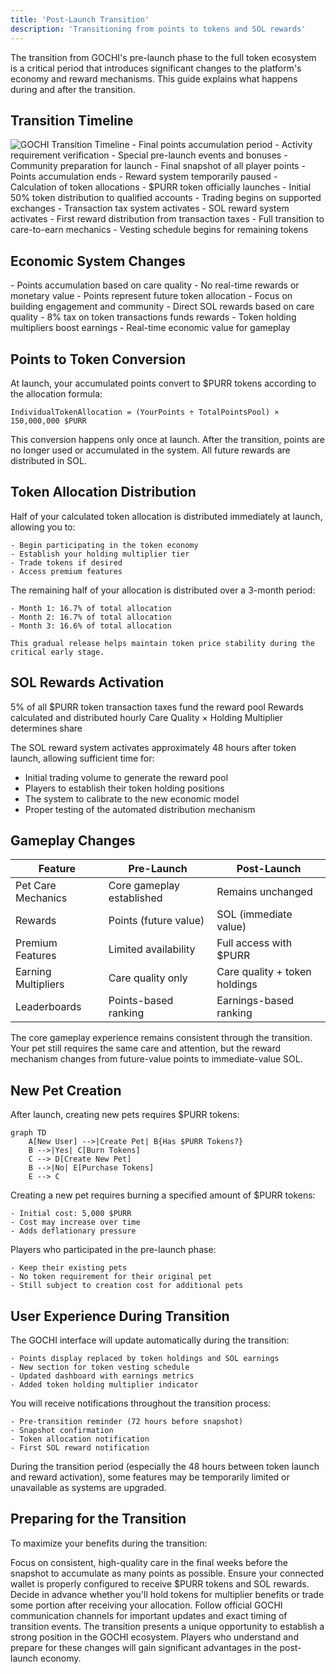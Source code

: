 ```yaml
---
title: 'Post-Launch Transition'
description: 'Transitioning from points to tokens and SOL rewards'
---
```


The transition from GOCHI's pre-launch phase to the full token ecosystem is a critical period that introduces significant changes to the platform's economy and reward mechanisms. This guide explains what happens during and after the transition.

## Transition Timeline

<Frame>
  <img src="/images/transition-timeline.png" alt="GOCHI Transition Timeline" />
</Frame>

<Steps>
  <Step title="Pre-Launch Final Week">
    - Final points accumulation period
    - Activity requirement verification
    - Special pre-launch events and bonuses
    - Community preparation for launch
  </Step>
  <Step title="Points Snapshot (T-24h)">
    - Final snapshot of all player points
    - Points accumulation ends
    - Reward system temporarily paused
    - Calculation of token allocations
  </Step>
  <Step title="Token Launch Day">
    - $PURR token officially launches
    - Initial 50% token distribution to qualified accounts
    - Trading begins on supported exchanges
    - Transaction tax system activates
  </Step>
  <Step title="Reward Transition (T+48h)">
    - SOL reward system activates
    - First reward distribution from transaction taxes
    - Full transition to care-to-earn mechanics
    - Vesting schedule begins for remaining tokens
  </Step>
</Steps>

## Economic System Changes

<CardGroup cols={2}>
  <Card title="Pre-Launch System" icon="clock-rotate-left">
    - Points accumulation based on care quality
    - No real-time rewards or monetary value
    - Points represent future token allocation
    - Focus on building engagement and community
  </Card>
  <Card title="Post-Launch System" icon="rocket">
    - Direct SOL rewards based on care quality
    - 8% tax on token transactions funds rewards
    - Token holding multipliers boost earnings
    - Real-time economic value for gameplay
  </Card>
</CardGroup>

## Points to Token Conversion

At launch, your accumulated points convert to $PURR tokens according to the allocation formula:

```
IndividualTokenAllocation = (YourPoints ÷ TotalPointsPool) × 150,000,000 $PURR
```

<Note>
This conversion happens only once at launch. After the transition, points are no longer used or accumulated in the system. All future rewards are distributed in SOL.
</Note>

## Token Allocation Distribution

<AccordionGroup>
  <Accordion title="Initial Release (50%)">
    Half of your calculated token allocation is distributed immediately at launch, allowing you to:
    
    - Begin participating in the token economy
    - Establish your holding multiplier tier
    - Trade tokens if desired
    - Access premium features
  </Accordion>
  
  <Accordion title="Vested Release (50%)">
    The remaining half of your allocation is distributed over a 3-month period:
    
    - Month 1: 16.7% of total allocation
    - Month 2: 16.7% of total allocation
    - Month 3: 16.6% of total allocation
    
    This gradual release helps maintain token price stability during the critical early stage.
  </Accordion>
</AccordionGroup>

## SOL Rewards Activation

<CardGroup cols={3}>
  <Card title="Funding Source" icon="money-bill-transfer">
    5% of all $PURR token transaction taxes fund the reward pool
  </Card>
  <Card title="Distribution Cycle" icon="clock">
    Rewards calculated and distributed hourly
  </Card>
  <Card title="Calculation Basis" icon="calculator">
    Care Quality × Holding Multiplier determines share
  </Card>
</CardGroup>

The SOL reward system activates approximately 48 hours after token launch, allowing sufficient time for:

- Initial trading volume to generate the reward pool
- Players to establish their token holding positions
- The system to calibrate to the new economic model
- Proper testing of the automated distribution mechanism

## Gameplay Changes

<Table>
  <Thead>
    <Tr>
      <Th>Feature</Th>
      <Th>Pre-Launch</Th>
      <Th>Post-Launch</Th>
    </Tr>
  </Thead>
  <Tbody>
    <Tr>
      <Td>Pet Care Mechanics</Td>
      <Td>Core gameplay established</Td>
      <Td>Remains unchanged</Td>
    </Tr>
    <Tr>
      <Td>Rewards</Td>
      <Td>Points (future value)</Td>
      <Td>SOL (immediate value)</Td>
    </Tr>
    <Tr>
      <Td>Premium Features</Td>
      <Td>Limited availability</Td>
      <Td>Full access with $PURR</Td>
    </Tr>
    <Tr>
      <Td>Earning Multipliers</Td>
      <Td>Care quality only</Td>
      <Td>Care quality + token holdings</Td>
    </Tr>
    <Tr>
      <Td>Leaderboards</Td>
      <Td>Points-based ranking</Td>
      <Td>Earnings-based ranking</Td>
    </Tr>
  </Tbody>
</Table>

<Note>
The core gameplay experience remains consistent through the transition. Your pet still requires the same care and attention, but the reward mechanism changes from future-value points to immediate-value SOL.
</Note>

## New Pet Creation

After launch, creating new pets requires $PURR tokens:

```mermaid
graph TD
    A[New User] -->|Create Pet| B{Has $PURR Tokens?}
    B -->|Yes| C[Burn Tokens]
    C --> D[Create New Pet]
    B -->|No| E[Purchase Tokens]
    E --> C
```

<CardGroup cols={2}>
  <Card title="Creation Requirement" icon="paw">
    Creating a new pet requires burning a specified amount of $PURR tokens:
    
    - Initial cost: 5,000 $PURR
    - Cost may increase over time
    - Adds deflationary pressure
  </Card>
  
  <Card title="Pre-Launch Exemption" icon="ticket">
    Players who participated in the pre-launch phase:
    
    - Keep their existing pets
    - No token requirement for their original pet
    - Still subject to creation cost for additional pets
  </Card>
</CardGroup>

## User Experience During Transition

<AccordionGroup>
  <Accordion title="Interface Updates">
    The GOCHI interface will update automatically during the transition:
    
    - Points display replaced by token holdings and SOL earnings
    - New section for token vesting schedule
    - Updated dashboard with earnings metrics
    - Added token holding multiplier indicator
  </Accordion>
  
  <Accordion title="Notification System">
    You will receive notifications throughout the transition process:
    
    - Pre-transition reminder (72 hours before snapshot)
    - Snapshot confirmation
    - Token allocation notification
    - First SOL reward notification
  </Accordion>
</AccordionGroup>

<Warning>
During the transition period (especially the 48 hours between token launch and reward activation), some features may be temporarily limited or unavailable as systems are upgraded.
</Warning>

## Preparing for the Transition

To maximize your benefits during the transition:

<Steps>
  <Step title="Maximize Points">
    Focus on consistent, high-quality care in the final weeks before the snapshot to accumulate as many points as possible.
  </Step>
  <Step title="Prepare Wallet">
    Ensure your connected wallet is properly configured to receive $PURR tokens and SOL rewards.
  </Step>
  <Step title="Develop Token Strategy">
    Decide in advance whether you'll hold tokens for multiplier benefits or trade some portion after receiving your allocation.
  </Step>
  <Step title="Stay Informed">
    Follow official GOCHI communication channels for important updates and exact timing of transition events.
  </Step>
</Steps>

<Tip>
The transition presents a unique opportunity to establish a strong position in the GOCHI ecosystem. Players who understand and prepare for these changes will gain significant advantages in the post-launch economy.
</Tip>
